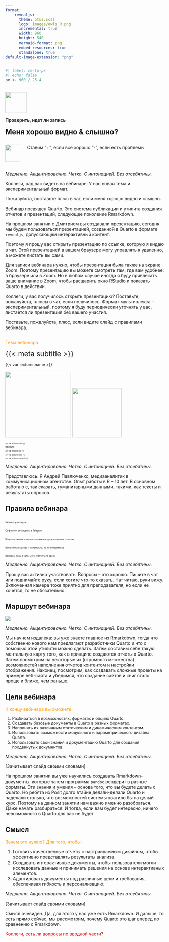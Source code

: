 ```yaml
---
format:
    revealjs:
      theme: otus.scss
      logo: images/owls_R.png
      incremental: true
      width: 960
      height: 540
      mermaid-format: png
      embed-resources: true
      standalone: true
default-image-extension: "png"
---
```


```r
#| label: cm-to-px
#| echo: false
px <- 960 / 25.4
```

##  {#slide-rec data-menu-title="Запись" background-image="images/slide.jpg" background-size="contain"}

![](images/rec){.absolute top="15" left="91" width="67"}

[**Проверить, идет ли запись**]{.absolute top="20" left="171"}

[**Меня хорошо видно & слышно?**]{.absolute top="120" left="80.5" style="font-size:1.6em;"}

::: {.columns layout-valign="bottom"}
::: {.column width="10%"}
![](images/plus){.absolute top="370" left="91" width="55" height="55"}
:::

::: {.column width="90%"}
[Ставим "+", если все хорошо "-", если есть проблемы]{.absolute top="363" left="159"}
:::
:::

::: {.notes}
*Медленно. Акцентированно. Четко. С интонацией. Без отсебятины.*

Коллеги, рад вас видеть на вебинаре. У нас новая тема и экспериментальный формат.

Пожалуйста, поставьте плюс в чат, если меня хорошо видно и слышно.

Вебинар посвящен Quarto. Это система публикации и утилита создания отчетов и презентаций, следующее поколение Rmarkdown.

На прошлом занятии с Дмитрием вы создавали презентацию, сегодня мы будем пользоваться презентацией, созданной в Quarto в формате `revealjs`, допускающем интерактивный контент.

Поэтому я прошу вас открыть презентацию по ссылке, которую я кидаю в чат. Этой презентацией в вашем браузере могу управлять я удаленно, а можете листать вы сами.

Для записи вебинара нужно, чтобы презентация была также на экране Zoom. Поэтому презентацию вы можете смотреть там, где вам удобнее: в браузере или в Zoom. Но в любом случае иногда я буду привлекать ваше внимание в Zoom, чтобы расшарить окно RStudio и показать Quarto в действии.

Коллеги, у вас получилось открыть презентацию? Поставьте, пожалуйста, плюсы в чат, если получилось. Формат мультиплекса – экспериментальный, поэтому я буду периодически уточнять у вас, листается ли презентация без вашего участия.

Поставьте, пожалуйста, плюс, если видите слайд с правилами вебинара.
:::

##  {#slide-intro data-menu-title="О вебинаре" background-image="images/slide.jpg" background-size="contain"}

[Тема вебинара]{.absolute top="48" left="53" style="color:#FF9900 !important;"}

[{{< meta subtitle >}}]{.absolute top="120" left="53" style="font-size:1.6em;"}

[{{< var lecturer.name >}}]{.absolute top="284" left="323" style="font-size:0.9em;"}

![](images/or){.absolute top="284" left="66" height="208"} ![]({{< var lecturer.image >}}){.absolute top="310" left="112" height="156"}

::: {.absolute top="332" left="323" style="font-size:0.4em;"}
{{< var lecturer.role >}}

**Об опыте:**

{{< var lecturer.job >}}

{{< var lecturer.likes >}}

{{< var lecturer.contact >}}
:::

::: {.notes}
*Медленно. Акцентированно. Четко. С интонацией. Без отсебятины.*

Представлюсь. Я Андрей Павлюченко, медиааналитик в коммуникационном агентстве. Опыт работы в R – 10 лет. В основном работаю с, так сказать, гуманитарными данными, такими, как тексты и результаты опросов.
:::

## Правила вебинара {background-image="images/slide.jpg" background-size="contain"}

::: {.absolute left=88 style="font-size:0.5em;" layout="[[10, 70, 20], [10, 70, 20], [10, 70, 20], [10, 70, 20], [10, 70, 20]]" layout-valign="center"}
![](images/rules-active){height="0.5em"}

Активно участвуем

[]{style="visibility: hidden;"}

![](images/rules-offtop){height="0.5em"}

Офф-топик обсуждаем в Telegram

[]{style="visibility: hidden;"}

![](images/rules-ask){height="0.5em"}

Вопросы пишем в чат или поднимаем руку и говорим голосом

[]{style="visibility: hidden;"}

![](images/rules-presense){height="0.5em"}

Включенная камера – желательно, но не обязательно

[]{style="visibility: hidden;"}

![](images/rules-delay){height="0.5em"}

Вопросы вижу в чате, могу ответить не сразу

[]{style="visibility: hidden;"}
:::

::: {.notes}
*Медленно. Акцентированно. Четко. С интонацией. Без отсебятины.*

Прошу вас активно участвовать. Вопросы – это хорошо. Пишите в чат или поднимайте руку, если хотите что-то сказать. Чат читаю, руки вижу. Включенная камера тоже приятно для преподавателя, но если не хочется, то не обязательно.
:::

## Маршрут вебинара {background-image="images/slide.jpg" background-size="contain"}

![](images/route)

::: {.notes}
*Медленно. Акцентированно. Четко. С интонацией. Без отсебятины.*

Мы начнем издалека: вы уже знаете главное из Rmarkdown, тогда что собственно нового нам предлагают разработчики Quarto и что с помощью этой утилиты можно сделать. Затем составим себе такую ментальную карту того, как в принципе создаются отчеты в Quarto. Затем посмотрим на некоторые из (огромного множества) возможностей наполнения отчетов контентом и настройки отображения. Наконец, посмотрим, как создавать сложные проекты на примере веб-сайта и убедимся, что создание сайтов и книг стало проще и ближе, чем раньше.
:::

## Цели вебинара {.smaller background-image="images/slide.jpg" background-size="contain"}

[К концу вебинара вы сможете:]{style="color:#FF9900 !important;"}

::: {style="font-size:0.9em;"}
1. [Разбираться в возможностях, форматах и опциях Quarto.]{}
2. [Создавать базовые документы в Quarto в разных форматах.]{}
3. [Наполнять их различным статическим и динамическим контентом.]{}
4. [Использовать возможности модульного и параметрического дизайна Quarto.]{}
5. [Использовать свои знания и документацию Quarto для создания продвинутых документов.]{}
:::

::: {.notes}
*Медленно. Акцентированно. Четко. С интонацией. Без отсебятины.*

[Зачитывает слайд своими словами]

На прошлом занятии вы уже научились создавать Rmarkdown-документы, которые затем программа `pandoc` рендерит в разные форматы. Эти знания и умения – основа того, что вы будете делать с Quarto. Но ребята из Posit долго втайне делали-делали Quarto и наделали столько, что возможностей системы хватило бы на целый курс. Поэтому на данном занятии нам важно именно разобраться. Даже начать разбираться. И тогда, если вам будет интересно, ничего невозможного в Quarto для вас не будет.
:::

## Смысл {.smaller background-image="images/slide.jpg" background-size="contain"}

[Зачем это нужно? Для того, чтобы:]{style="color:#FF9900 !important;"}

1. [Готовить качественные отчеты с настраиваемым дизайном, чтобы эффективно представлять результаты анализа.]{}
2. [Создавать интерактивные документы, чтобы пользователи могли исследовать данные и принимать решения на основе интерактивных элементов.]{}
3. [Адаптировать документы под различные цели и требования, обеспечивая гибкость и персонализацию.]{}

::: {.notes}
*Медленно. Акцентированно. Четко. С интонацией. Без отсебятины.*

[Зачитывает слайд своими словами]

Смысл очевиден. Да, для этого у нас уже есть Rmarkdown. И дальше, то есть прямо сейчас, мы рассмотрим, почему Quarto это шаг вперед по сравнению с Rmarkdown.

[Коллеги, есть ли вопросы по вводной части?]{style="color:#d00;"}
:::
